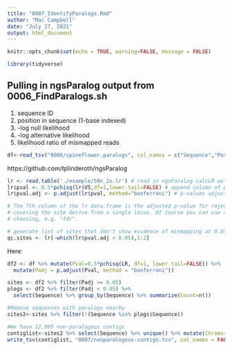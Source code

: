 ```yaml
---
title: "0007_IdentifyParalogs.Rmd"
author: "Mac Campbell"
date: "July 27, 2021"
output: html_document
---
```


```r
knitr::opts_chunk$set(echo = TRUE, warning=FALSE, message = FALSE)
```

```r
library(tidyverse)
```

## Pulling in ngsParalog output from 0006_FindParalogs.sh
(1) sequence ID     
(2) position in sequence (1-base indexed)    
(3) -log null likelihood    
(4) -log alternative likelihood    
(5) likelihood ratio of mismapped reads    
```r
df<-read_tsv("0006/spineflower.paralogs", col_names = c("Sequence","Position","Null","Alt","LR"))
```

https://github.com/tplinderoth/ngsParalog

```r
lr <- read.table('./example/50n_2x.lr') # read in ngsParalog calcLR output
lr$pval <- 0.5*pchisq(lr$V5,df=1,lower.tail=FALSE) # append column of p-values
lr$pval.adj <- p.adjust(lr$pval, method="bonferroni") # p-values adjusted for number of tested sites

# The 7th column of the lr data.frame is the adjusted p-value for rejecting the null hypothesis that reads
# covering the site derive from a single locus. Of course you can use any p-value adjustment of your
# choosing, e.g. "fdr".

# generate list of sites that don't show evidence of mismapping at 0.05 significance level:
qc.sites <- lr[-which(lr$pval.adj < 0.05),1:2]
```

Here:     

```r
df2 <- df %>% mutate(Pval=0.5*pchisq(LR, df=1, lower.tail=FALSE)) %>%
  mutate(Padj = p.adjust(Pval, method = "bonferroni"))

sites <- df2 %>% filter(Padj >= 0.05)
plogs <- df2 %>% filter(Padj < 0.05) %>%
  select(Sequence) %>% group_by(Sequence) %>% summarize(Count=n())

#Remove sequences with paralogs nearby
sites2<-sites %>% filter(!(Sequence %in% plogs$Sequence))

#We have 12,995 non-paralogous contigs
contiglist<-sites2 %>% select(Sequence) %>% unique() %>% mutate(Chroms=paste0(Sequence,":")) %>% select(Chroms)
write_tsv(contiglist, "0007/nonparalogous-contigs.tsv", col_names = FALSE)
```


